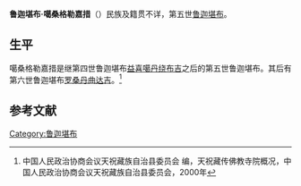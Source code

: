'''鲁迦堪布·噶桑格勒嘉措'''（{{bd|？||？|}}）民族及籍贯不详，第五世[[鲁迦堪布|鲁迦堪布]]。

==生平==
噶桑格勒嘉措是继第四世鲁迦堪布[[鲁迦堪布·益喜噶丹绕布吉|益喜噶丹绕布吉]]之后的第五世鲁迦堪布。其后有第六世鲁迦堪布[[鲁迦堪布·罗桑丹曲达吉|罗桑丹曲达吉]]。<ref name=qgcr>中国人民政治协商会议天祝藏族自治县委员会 编，天祝藏传佛教寺院概况，中国人民政治协商会议天祝藏族自治县委员会，2000年</ref>

==参考文献==
{{reflist}}

{{start box}}
{{s-rel|bu}}
{{s-before|[[鲁迦堪布·益喜噶丹绕布吉|鲁迦堪布·益喜噶丹绕布吉]]}}
{{s-title|[[鲁迦堪布|鲁迦堪布]]|（坐床年份不详）—（卒年不详）}}
{{s-after|[[鲁迦堪布·罗桑丹曲达吉|鲁迦堪布·罗桑丹曲达吉]]}}
{{end box}}

[[Category:鲁迦堪布|Category:鲁迦堪布]]